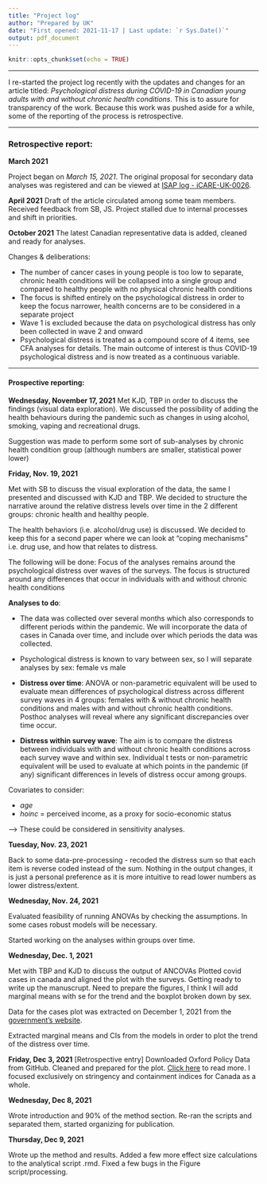 ```yaml
---
title: "Project log"
author: "Prepared by UK"
date: "First opened: 2021-11-17 | Last update: `r Sys.Date()`"
output: pdf_document
---
```


```r
knitr::opts_chunk$set(echo = TRUE)
```

***

I re-started the project log recently with the updates and changes for an article titled: *Psychological distress during COVID-19 in Canadian young adults with and without chronic health conditions*. This is to assure for transparency of the work. Because this work was pushed aside for a while, some of the reporting of the process is retrospective. 

*** 

###  Retrospective report:
**March 2021**

Project began on *March 15, 2021*. The original proposal for secondary data analyses was registered and can be viewed at [ISAP log - iCARE-UK-0026](https://mbmc-cmcm.ca/covid19/apl/log/).

**April 2021**
Draft of the article circulated among some team members. Received feedback from SB, JS. Project stalled due to internal processes and shift in priorities.

**October 2021**
The latest Canadian representative data is added, cleaned and ready for analyses.

Changes & deliberations:

* The number of cancer cases in young people is too low to separate, chronic health conditions will be collapsed into a single group and compared to healthy people with no physical chronic health conditions
* The focus is shifted entirely on the psychological distress in order to keep the focus narrower, health concerns are to be considered in a separate project
* Wave 1 is excluded because the data on psychological distress has only been collected in wave 2 and onward
* Psychological distress is treated as a compound score of 4 items, see CFA analyses for details. The main outcome of interest is thus COVID-19 psychological distress and is now treated as a continuous variable.

***
####  Prospective reporting:

**Wednesday, November 17, 2021**
Met KJD, TBP in order to discuss the findings (visual data exploration). We discussed the possibility of adding the health behaviours during the pandemic such as changes in using alcohol, smoking, vaping and recreational drugs.

Suggestion was made to perform some sort of sub-analyses by chronic health condition group (although numbers are smaller, statistical power lower)

**Friday, Nov. 19, 2021**

Met with SB to discuss the visual exploration of the data, the same I presented and discussed with KJD and TBP. We decided to structure the narrative around the relative distress levels over time in the 2 different groups: chronic health and healthy people.

The health behaviors (i.e. alcohol/drug use) is discussed. We decided to keep this for a second paper where we can look at "coping mechanisms" i.e. drug use, and how that relates to distress.

The following will be done:
Focus of the analyses remains around the psychological distress over waves of the surveys. The focus is structured around any differences that occur in individuals with and without chronic health conditions

**Analyses to do**:

* The data was collected over several months which also corresponds to different periods within the pandemic. We will incorporate the data of cases in Canada over time, and include over which periods the data was collected.

* Psychological distress is known to vary between sex, so I will separate analyses by sex: female vs male

* **Distress over time**: ANOVA or non-parametric equivalent will be used to evaluate mean differences of psychological distress across different survey waves in 4 groups: females with & without chronic health conditions and males with and without chronic health conditions. Posthoc analyses will reveal where any significant discrepancies over time occur.

* **Distress within survey wave**: The aim is to compare the distress between individuals with and without chronic health conditions across each survey wave and within sex. Individual t tests or non-parametric equivalent will be used to evaluate at which points in the pandemic (if any) significant differences in levels of distress occur among groups.

Covariates to consider:

* *age*
* *hoinc* = perceived income, as a proxy for socio-economic status

--> These could be considered in sensitivity analyses. 

**Tuesday, Nov. 23, 2021**

Back to some data-pre-processing - recoded the distress sum so that each item is reverse coded instead of the sum. Nothing in the output changes, it is just a personal preference as it is more intuitive to read lower numbers as lower distress/extent.

**Wednesday, Nov. 24, 2021**

Evaluated feasibility of running ANOVAs by checking the assumptions. In some cases robust models will be necessary. 

Started working on the analyses within groups over time.

**Wednesday, Dec. 1, 2021**

Met with TBP and KJD to discuss the output of ANCOVAs Plotted covid cases in canada and aligned the plot with the surveys.
Getting ready to write up the manuscrupt. Need to prepare the figures, I think I will add marginal means with se for the trend and the boxplot broken down by sex.

Data for the cases plot was extracted on December 1, 2021 from the [government's website](https://health-infobase.canada.ca/covid-19/epidemiological-summary-covid-19-cases.html?stat=num&measure=active&map=pt#a2).

Extracted marginal means and CIs from the models in order to plot the trend of the distress over time.

**Friday, Dec 3, 2021**
[Retrospective entry] Downloaded Oxford Policy Data from GitHub. Cleaned and prepared for the plot.
[Click here](https://www.bsg.ox.ac.uk/research/research-projects/covid-19-government-response-tracker) to read more. I focused exclusively on stringency and containment indices for Canada as a whole.

**Wednesday, Dec 8, 2021**

Wrote introduction and 90% of the method section. Re-ran the scripts and separated them, started organizing for publication.

**Thursday, Dec 9, 2021**

Wrote up the method and results. Added a few more effect size calculations to the analytical script .rmd. Fixed a few bugs in the Figure script/processing.